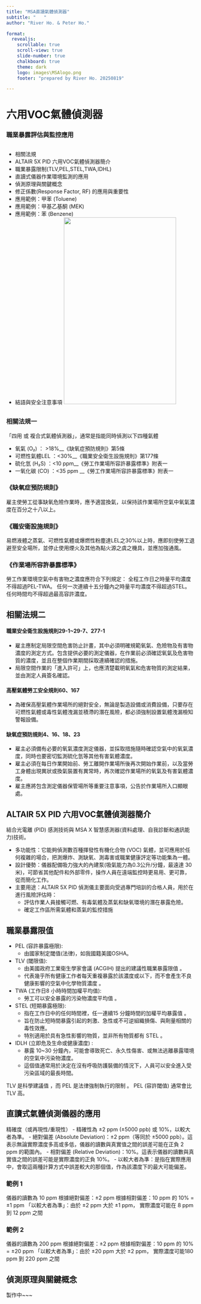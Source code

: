 ```yaml
---
title: "MSA直讀氣體偵測器"
subtitle: "   "
author: "River Ho. & Peter Ho."

format: 
  revealjs:
    scrollable: true
    scroll-view: true
    slide-number: true
    chalkboard: true
    theme: dark
    logo: images\MSAlogo.png
    footer: "prepared by River Ho. 20250819"

---
```


# 六用VOC氣體偵測器 {background-image=\images\MSAback.png background-size="800px" background-position="25% 75%" } 

### 職業暴露評估與監控應用

##  {.scrollable .smaller}

-   相關法規
-   ALTAIR 5X PID 六用VOC氣體偵測器簡介
-   職業暴露限制(TLV,PEL,STEL,TWA,IDHL)
-   直讀式儀器作業環境監測的應用
-   偵測原理與關鍵概念
-   修正係數(Response Factor, RF) 的應用與重要性
-   應用範例：甲苯 (Toluene)
-   應用範例：甲基乙基酮 (MEK)
-   應用範例：苯 (Benzene)
-   結語與安全注意事項
![](images/5X.png){.absolute top=10 left=700 width="300" height="500"}


## {.scrollable .smaller} 

### 相關法規一

「四用 或 複合式氣體偵測器」，通常是指能同時偵測以下四種氣體

-   氧氣 (O₂) ： \>18%\_\_《缺氧症預防規則》第5條
-   可燃性氣體LEL ：\<30%\_\_《職業安全衛生設施規則》第177條
-   硫化氫 (H₂S) ：\<10 ppm\_\_《勞工作業場所容許暴露標準》附表一
-   一氧化碳 (CO) ：\<35 ppm \_\_《勞工作業場所容許暴露標準》附表一

::: {.panel-tabset}

### 《缺氧症預防規則》

雇主使勞工從事缺氧危險作業時，應予適當換氣，以保持該作業場所空氣中氧氣濃度在百分之十八以上。

### 《職安衛設施規則》

易燃液體之蒸氣、可燃性氣體或爆燃性粉塵達LEL之30%以上時，應即刻使勞工退避至安全場所，並停止使用煙火及其他為點火源之虞之機具，並應加強通風。

### 《作業場所容許暴露標準》

勞工作業環境空氣中有害物之濃度應符合下列規定： 全程工作日之時量平均濃度不得超過PEL-TWA。
任何一次連續十五分鐘內之時量平均濃度不得超過STEL。
任何時間均不得超過最高容許濃度。
:::

## 相關法規二{.scrollable .smaller}

#### 職業安全衛生設施規則29-1~29-7、277-1
- 雇主應制定局限空間危害防止計畫，其中必須明確規範氧氣、危險物及有害物濃度的測定方式。包含提供必要的測定儀器，在作業前必須確認氧氣及危害物質的濃度，並且在整個作業期間採取連續確認的措施。
- 局限空間作業的「進入許可」上，也應清楚載明氧氣和危害物質的測定結果，並由測定人員簽名確認。

#### 高壓氣體勞工安全規則60、167
- 為確保高壓氣體作業場所的絕對安全，無論是製造設備或消費設備，只要存在可燃性氣體或毒性氣體洩漏並積滯的潛在風險，都必須強制設置氣體洩漏檢知警報設備。

#### 缺氧症預防規則4、16、18、23
- 雇主必須備有必要的氧氣濃度測定儀器，並採取措施隨時確認空氣中的氧氣濃度，同時也要密切監測硫化氫等其他有害氣體濃度。
- 雇主必須在每日作業開始前、勞工離開作業場所後再次開始作業前，以及當勞工身體出現異狀或換氣裝置有異常時，再次確認作業場所的氧氣及有害氣體濃度。
- 雇主應將包含測定儀器保管場所等重要注意事項，公告於作業場所入口顯眼處。

## ALTAIR 5X PID 六用VOC氣體偵測器簡介{.scrollable .smaller}

結合光電離 (PID) 感測技術與 MSA X 智慧感測器(資料處理、自我診斷和通訊能力)技術。

- 多功能性：它能夠偵測數百種揮發性有機化合物 (VOC) 氣體，並可應用於任何複雜的場合，把測爆炸、測缺氧、測毒害或職業健康評定等功能集為一體。
- 設計優勢：儀器配備吸力強大的內建泵(吸氣能力為0.3公升/分鐘，最遠達 30米)，可節省其他配件和外部零件，操作人員在遠端監控時更易用、更可靠，從而簡化工作。
- 主要用途：ALTAIR 5X PID 偵測儀主要面向受過專門培訓的合格人員，用於在進行風險評估時：
  - 評估作業人員接觸可燃、有毒氣體及蒸氣和缺氧環境的潛在暴露危險。
  - 確定工作區所需氣體和蒸氣的監控措施

## 職業暴露限值 {.scrollable .smaller}

- PEL (容許暴露極限):
  - 由國家制定閾值(法律)，如我國籍美國OSHA。
  
- TLV (閾限值):
  - 由美國政府工業衛生學家會議 (ACGIH) 提出的建議性職業暴露限值 。
  - 代表幾乎所有健康工作者每天重複暴露於該濃度或以下，而不會產生不良健康影響的空氣中化學物質濃度 。
  
- TWA (工作日8 小時時間加權平均值):
  - 勞工可以安全暴露的污染物濃度平均值 。

- STEL (短期暴露極限):
  - 指在工作日中的任何時間裡，任一連續15 分鐘時間的加權平均暴露值 。
  - 旨在防止短時間暴露引起的刺激、急性或不可逆組織損傷、與劑量相關的毒性效應。
  - 特別適用於具有急性影響的物質，並非所有物質都有 STEL 。

- IDLH (立即危及生命或健康濃度) :
  - 暴露 10~30 分鐘內，可能會導致死亡、永久性傷害、或無法逃離暴露環境的空氣中污染物濃度。
  - 這個值通常用於決定在沒有呼吸防護裝備的情況下，人員可以安全進入受污染區域的最長時間。

::: {.callout-important}
TLV 是科學建議值 ，而 PEL 是法律強制執行的限制 。
 PEL (容許閾值) 通常會比 TLV 高。
:::

## 直讀式氣體偵測儀器的應用{.scrollable .smaller}

精確度（或再現性/重現性）
- 精確性為 ±2 ppm (±5000 ppb) 或 10%，以較大者為準。
  - 絕對偏差 (Absolute Deviation)：±2 ppm（等同於 ±5000 ppb）。這表示無論實際濃度多高或多低，儀器的讀數與真實值之間的誤差可能在正負 2 ppm 的範圍內。
  - 相對偏差 (Relative Deviation)：10%。這表示儀器的讀數與真實值之間的誤差可能是實際濃度的正負 10%。
  - 以較大者為準：是指在實際應用中，會取這兩種計算方式中誤差較大的那個值，作為該濃度下的最大可能偏差。

::: {.panel-tabset}

### 範例 1

儀器的讀數為 10 ppm
根據絕對偏差：±2 ppm 
根據相對偏差：10 ppm 的 10% = ±1 ppm 
「以較大者為準」：由於 ±2 ppm 大於 ±1 ppm，
實際濃度可能在 8 ppm 到 12 ppm 之間

### 範例 2

儀器的讀數為 200 ppm
根據絕對偏差：±2 ppm 
根據相對偏差：10 ppm 的 10% = ±20 ppm
「以較大者為準」：由於 ±20 ppm 大於 ±2 ppm，
實際濃度可能180 ppm 到 220 ppm 之間
:::

## 偵測原理與關鍵概念{.scrollable .smaller}

製作中~~~